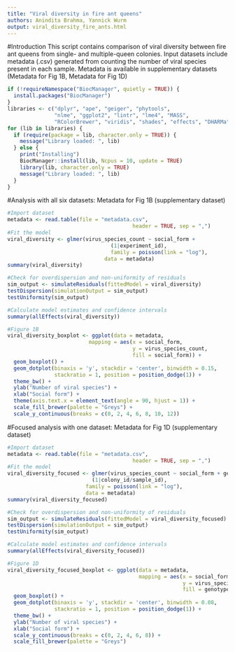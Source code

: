```yaml
---
title: "Viral diversity in fire ant queens"
authors: Anindita Brahma, Yannick Wurm
output: viral_diversity_fire_ants.html
---
```

#Introduction
This script contains comparison of viral diversity between fire ant queens from single- and multiple-queen colonies.
Input datasets include metadata (.csv) generated from counting the number of viral species present in each sample.
Metadata is available in supplementary datasets (Metadata for Fig 1B, Metadata for Fig 1D)

```r
if (!requireNamespace("BiocManager", quietly = TRUE)) {
  install.packages("BiocManager")
}
libraries <- c("dplyr", "ape", "geiger", "phytools",
               "nlme", "ggplot2", "lintr", "lme4", "MASS",
               "RColorBrewer", "viridis", "shades", "effects", "DHARMa")
for (lib in libraries) {
  if (require(package = lib, character.only = TRUE)) {
    message("Library loaded: ", lib)
  } else {
    print("Installing")
    BiocManager::install(lib, Ncpus = 10, update = TRUE)
    library(lib, character.only = TRUE)
    message("Library loaded: ", lib)
  }
}
```
#Analysis with all six datasets: Metadata for Fig 1B (supplementary dataset)

```r
#Import dataset
metadata <- read.table(file = "metadata.csv",
                                        header = TRUE, sep = ",")
#Fit the model
viral_diversity <- glmer(virus_species_count ~ social_form +
                                 (1|experiment_id),
                                 family = poisson(link = "log"),
                               data = metadata)
summary(viral_diversity)

#Check for overdispersion and non-uniformity of residuals
sim_output <- simulateResiduals(fittedModel = viral_diversity)
testDispersion(simulationOutput = sim_output)
testUniformity(sim_output)

#Calculate model estimates and confidence intervals
summary(allEffects(viral_diversity))

#Figure 1B
viral_diversity_boxplot <- ggplot(data = metadata,
                          mapping = aes(x = social_form,
                                        y = virus_species_count,
                                        fill = social_form)) +
  geom_boxplot() +
  geom_dotplot(binaxis = 'y', stackdir = 'center', binwidth = 0.15,
               stackratio = 1, position = position_dodge(1)) +
  theme_bw() +
  ylab("Number of viral species") +
  xlab("Social form") +
  theme(axis.text.x = element_text(angle = 90, hjust = 1)) +
  scale_fill_brewer(palette = "Greys") +
  scale_y_continuous(breaks = c(0, 2, 4, 6, 8, 10, 12))
```

#Focused analysis with one dataset: Metadata for Fig 1D (supplementary dataset)
```r
#Import dataset
metadata <- read.table(file = "metadata.csv",
                                        header = TRUE, sep = ",")
#Fit the model
viral_diversity_focused <- glmer(virus_species_count ~ social_form + genotype +
                           (1|colony_id/sample_id),
                         family = poisson(link = "log"),
                         data = metadata)
summary(viral_diversity_focused)

#Check for overdispersion and non-uniformity of residuals
sim_output <- simulateResiduals(fittedModel = viral_diversity_focused)
testDispersion(simulationOutput = sim_output)
testUniformity(sim_output)

#Calculate model estimates and confidence intervals
summary(allEffects(viral_diversity_focused))

#Figure 1D
viral_diversity_focused_boxplot <- ggplot(data = metadata,
                                          mapping = aes(x = social_form,
                                                        y = virus_species_count,
                                                        fill = genotype)) +
  geom_boxplot() +
  geom_dotplot(binaxis = 'y', stackdir = 'center', binwidth = 0.08,
               stackratio = 1, position = position_dodge(1)) +
  theme_bw() +
  ylab("Number of viral species") +
  xlab("Social form") +
  scale_y_continuous(breaks = c(0, 2, 4, 6, 8)) +
  scale_fill_brewer(palette = "Greys")

```